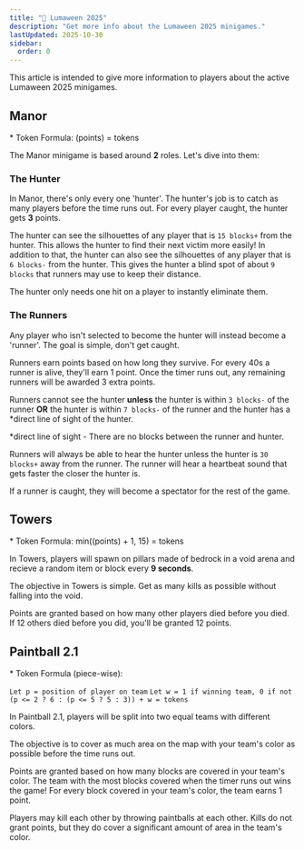 ```yaml
---
title: "🎃 Lumaween 2025"
description: "Get more info about the Lumaween 2025 minigames."
lastUpdated: 2025-10-30
sidebar:
  order: 0
---
```



This article is intended to give more information to players about the active Lumaween 2025 minigames.

## Manor

<div class="list">
* Token Formula: (points) = tokens
</div>

The Manor minigame is based around **2** roles. Let's dive into them:


### The Hunter

In Manor, there's only every one 'hunter'. The hunter's job is to catch as many players before the time runs out.
For every player caught, the hunter gets **3** points. 


The hunter can see the silhouettes of any player that is `15 blocks+` from the hunter. This allows the hunter to find their next victim more easily!
In addition to that, the hunter can also see the silhouettes of any player that is `6 blocks-` from the hunter.
This gives the hunter a blind spot of about `9 blocks` that runners may use to keep their distance.


The hunter only needs one hit on a player to instantly eliminate them.


### The Runners

Any player who isn't selected to become the hunter will instead become a 'runner'. The goal is simple, don't get caught.

Runners earn points based on how long they survive. For every 40s a runner is alive, they'll earn 1 point. Once the timer runs out,
any remaining runners will be awarded 3 extra points.

Runners cannot see the hunter **unless** the hunter is within `3 blocks-` of the runner **OR** the hunter
is within `7 blocks-` of the runner and the hunter has a *direct line of sight of the hunter.

*direct line of sight - There are no blocks between the runner and hunter.


Runners will always be able to hear the hunter unless the hunter is `30 blocks+` away from the runner. The runner will hear a heartbeat sound
that gets faster the closer the hunter is.


If a runner is caught, they will become a spectator for the rest of the game.


## Towers

<div class="list">
* Token Formula: min((points) + 1, 15) = tokens
</div>

In Towers, players will spawn on pillars made of bedrock in a void arena and recieve a random item or block every **9 seconds**.


The objective in Towers is simple. Get as many kills as possible without falling into the void.


Points are granted based on how many other players died before you died. If 12 others died before you did,
you'll be granted 12 points.


## Paintball 2.1

<div class="list">
* Token Formula (piece-wise):

`Let p = position of player on team`
`Let w = 1 if winning team, 0 if not`
`(p <= 2 ? 6 : (p <= 5 ? 5 : 3)) + w = tokens`
</div>

In Paintball 2.1, players will be split into two equal teams with different colors.

The objective is to cover as much area on the map with your team's color as possible before the time runs out.

Points are granted based on how many blocks are covered in your team's color. The team with the most blocks covered
when the timer runs out wins the game! For every block covered in your team's color, the team earns 1 point.

Players may kill each other by throwing paintballs at each other. Kills do not grant points, but they do cover
a significant amount of area in the team's color.


<CenteredImage src={lumaweenMinigames} alt="Lumaween Minigames" tailwind="w-140" />